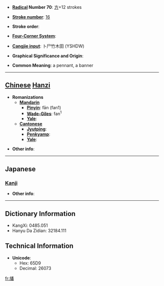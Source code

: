 * '''[[Wiktionary:Chinese radical index| Radical]] Number 70''': [[Wiktionary:Chinese radical index 方|方]]+12 strokes

* '''[[Wiktionary:Chinese total strokes index|Stroke number]]''': [[Wiktionary:Chinese total strokes index 16|16]]

* '''Stroke order''': 

* '''[[Wiktionary:Chinese four corner index|Four-Corner System]]''': 

* '''[[Wiktionary:Chinese Cangjie index|Cangjie input]]''': 卜尸竹木田 (YSHDW)

* '''Graphical Significance and Origin''': 

* '''Common Meaning''': a pennant, a banner

----

== [[Chinese]] [[Hanzi]] ==

* '''Romanizations'''
** '''[[Mandarin]]'''
*** '''[[Pinyin]]''': fān (fan1)
*** '''[[Wade-Giles]]''': fan<sup>1</sup>
*** '''[[Yale]]''': 
** '''[[Cantonese]]'''
*** '''[[Jyutping]]''':
*** '''[[Penkyamp]]''': 
*** '''[[Yale]]''': 

* '''Other info''': 

----

==Japanese==
===[[Kanji]]===
{{kanji|on readings=[[はん]] (han)|kun readings=[[はた]] (hata)}}

* '''Other info''':  

----

== Dictionary Information ==

* KangXi: 0485.051
* Hanyu Da Zidian: 32184.111

== Technical Information ==

* '''Unicode''':
** Hex: 65D9
** Decimal: 26073

[[fr:旙]]